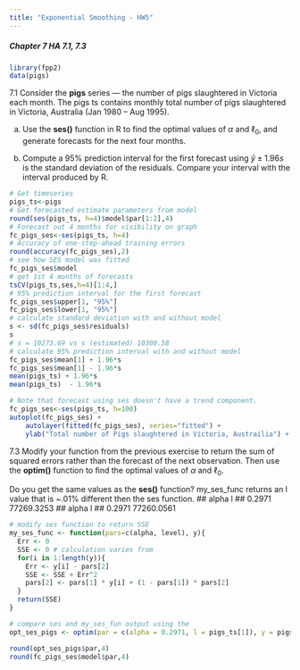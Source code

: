 ```yaml
---
title: "Exponential Smoothing - HW5"
---
```

##### Chapter 7 HA 7.1, 7.3

```r
library(fpp2)
data(pigs)
```

7.1 Consider the **pigs** series — the number of pigs slaughtered in Victoria each month.
The pigs ts contains monthly total number of pigs slaughtered in Victoria, Australia (Jan 1980 – Aug 1995).

a)  Use the **ses()** function in R to find the optimal values of ${\alpha}$ and ${\ell}_{0}$, and generate forecasts for the next four months.

b)  Compute a 95% prediction interval for the first forecast using $\hat{y} {\pm} 1.96s$
  is the standard deviation of the residuals. Compare your interval with the interval produced by R.

```r
# Get timeseries
pigs_ts<-pigs
# Get forecasted estimate parameters from model
round(ses(pigs_ts, h=4)$model$par[1:2],4)
# Forecast out 4 months for visibility on graph
fc_pigs_ses<-ses(pigs_ts, h=4)
# Accuracy of one-step-ahead training errors
round(accuracy(fc_pigs_ses),2)
# see how SES model was fitted
fc_pigs_ses$model
# get 1st 4 months of forecasts
tsCV(pigs_ts,ses,h=4)[1:4,]
# 95% prediction interval for the first forecast
fc_pigs_ses$upper[1, "95%"]
fc_pigs_ses$lower[1, "95%"]
# calculate standard deviation with and without model
s <- sd(fc_pigs_ses$residuals)
s
# s = 10273.69 vs s (estimated) 10308.58
# calculate 95% prediction interval with and without model
fc_pigs_ses$mean[1] + 1.96*s
fc_pigs_ses$mean[1] - 1.96*s
mean(pigs_ts) + 1.96*s
mean(pigs_ts)  - 1.96*s
```


```r
# Note that forecast using ses doesn't have a trend component.
fc_pigs_ses<-ses(pigs_ts, h=100)
autoplot(fc_pigs_ses) + 
    autolayer(fitted(fc_pigs_ses), series="fitted") +
    ylab("Total number of Pigs slaughtered in Victoria, Austrailia") + xlab("Jan 1980 – Aug 1995")
```


7.3 Modify your function from the previous exercise to return the sum of squared errors rather than the forecast of the next observation. Then use the **optim()** function to find the optimal values of ${\alpha}$ and ${\ell}_{0}$.

Do you get the same values as the **ses()** function?
my_ses_func returns an l value that is ~.01% different then the ses function.
##      alpha          l 
##     0.2971 77269.3253
##      alpha          l 
##     0.2971 77260.0561
```r
# modify ses function to return SSE
my_ses_func <- function(pars=c(alpha, level), y){
  Err <- 0
  SSE <- 0 # calculation varies from 
  for(i in 1:length(y)){
    Err <- y[i] - pars[2]
    SSE <- SSE + Err^2
    pars[2] <- pars[1] * y[i] + (1 - pars[1]) * pars[2]
  }
  return(SSE)
}

# compare ses and my_ses_fun output using the 
opt_ses_pigs <- optim(par = c(alpha = 0.2971, l = pigs_ts[1]), y = pigs_ts, fn = my_ses_func)

round(opt_ses_pigs$par,4)
round(fc_pigs_ses$model$par,4)
```
  
